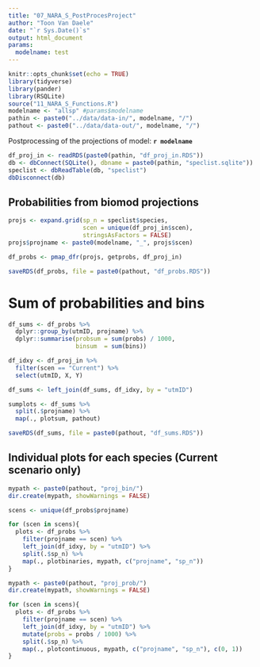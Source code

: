 ```yaml
---
title: "07_NARA_S_PostProcesProject"
author: "Toon Van Daele"
date: "`r Sys.Date()`s"
output: html_document
params:
  modelname: test
---
```


```r
knitr::opts_chunk$set(echo = TRUE)
library(tidyverse)
library(pander)
library(RSQLite)
source("11_NARA_S_Functions.R")
modelname <- "allsp" #params$modelname
pathin <- paste0("../data/data-in/", modelname, "/")
pathout <- paste0("../data/data-out/", modelname, "/")
```

Postprocessing of the projections of model: **`r modelname`**

```r
df_proj_in <- readRDS(paste0(pathin, "df_proj_in.RDS"))
db <- dbConnect(SQLite(), dbname = paste0(pathin, "speclist.sqlite"))
speclist <- dbReadTable(db, "speclist")
dbDisconnect(db)
```

## Probabilities from biomod projections

```r
projs <- expand.grid(sp_n = speclist$species,
                     scen = unique(df_proj_in$scen),
                     stringsAsFactors = FALSE)
projs$projname <- paste0(modelname, "_", projs$scen)

df_probs <- pmap_dfr(projs, getprobs, df_proj_in)

saveRDS(df_probs, file = paste0(pathout, "df_probs.RDS"))
```

# Sum of probabilities and bins

```r
df_sums <- df_probs %>%
  dplyr::group_by(utmID, projname) %>%
  dplyr::summarise(probsum = sum(probs) / 1000,
                   binsum  = sum(bins))

df_idxy <- df_proj_in %>%
  filter(scen == "Current") %>%
  select(utmID, X, Y)

df_sums <- left_join(df_sums, df_idxy, by = "utmID")

sumplots <- df_sums %>%
  split(.$projname) %>%
  map(., plotsum, pathout)

saveRDS(df_sums, file = paste0(pathout, "df_sums.RDS"))
```

## Individual plots for each species (Current scenario only)

```r
mypath <- paste0(pathout, "proj_bin/")
dir.create(mypath, showWarnings = FALSE)

scens <- unique(df_probs$projname)

for (scen in scens){
  plots <- df_probs %>%
    filter(projname == scen) %>%
    left_join(df_idxy, by = "utmID") %>%
    split(.$sp_n) %>%
    map(., plotbinaries, mypath, c("projname", "sp_n"))
}
```

```r
mypath <- paste0(pathout, "proj_prob/")
dir.create(mypath, showWarnings = FALSE)

for (scen in scens){
  plots <- df_probs %>%
    filter(projname == scen) %>%
    left_join(df_idxy, by = "utmID") %>%
    mutate(probs = probs / 1000) %>%
    split(.$sp_n) %>%
    map(., plotcontinuous, mypath, c("projname", "sp_n"), c(0, 1))
}
```
